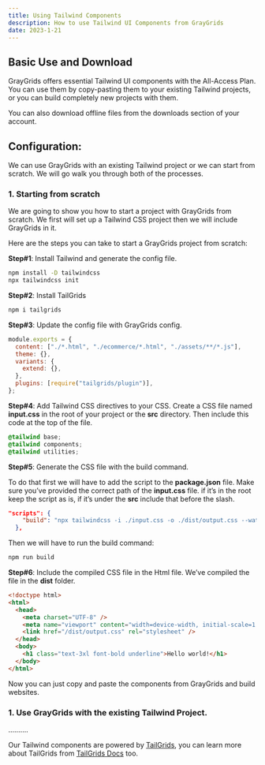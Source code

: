 ```yaml
---
title: Using Tailwind Components
description: How to use Tailwind UI Components from GrayGrids
date: 2023-1-21
---
```


## Basic Use and Download

GrayGrids offers essential Tailwind UI components with the All-Access Plan. You can use them by copy-pasting them to your existing Tailwind projects, or you can build completely new projects with them.

You can also download offline files from the downloads section of your account.

## Configuration:

We can use GrayGrids with an existing Tailwind project or we can start from scratch. We will go walk you through both of the processes.

### 1. Starting from scratch

We are going to show you how to start a project with GrayGrids from scratch. We first will set up a Tailwind CSS project then we will include GrayGrids in it.

Here are the steps you can take to start a GrayGrids project from scratch:

**Step#1**: Install Tailwind and generate the config file.

```sh
npm install -D tailwindcss
npx tailwindcss init
```

**Step#2**: Install TailGrids

```sh
npm i tailgrids
```

**Step#3**: Update the config file with GrayGrids config.

```js
module.exports = {
  content: ["./*.html", "./ecommerce/*.html", "./assets/**/*.js"],
  theme: {},
  variants: {
    extend: {},
  },
  plugins: [require("tailgrids/plugin")],
};
```

**Step#4**: Add Tailwind CSS directives to your CSS. Create a CSS file named **input.css** in the root of your project or the **src** directory. Then include this code at the top of the file.

```css
@tailwind base;
@tailwind components;
@tailwind utilities;
```

**Step#5**: Generate the CSS file with the build command.

To do that first we will have to add the script to the **package.json** file. Make sure you’ve provided the correct path of the **input.css** file. if it’s in the root keep the script as is, if it’s under the **src** include that before the slash.

```json
"scripts": {
    "build": "npx tailwindcss -i ./input.css -o ./dist/output.css --watch"
  },
```

Then we will have to run the build command:

```sh
npm run build
```

**Step#6**: Include the compiled CSS file in the Html file. We’ve compiled the file in the **dist** folder.

```html
<!doctype html>
<html>
  <head>
    <meta charset="UTF-8" />
    <meta name="viewport" content="width=device-width, initial-scale=1.0" />
    <link href="/dist/output.css" rel="stylesheet" />
  </head>
  <body>
    <h1 class="text-3xl font-bold underline">Hello world!</h1>
  </body>
</html>
```

Now you can just copy and paste the components from GrayGrids and build websites.

### 1. Use GrayGrids with the existing Tailwind Project.

……….

Our Tailwind components are powered by [TailGrids](https://tailgrids.com/), you can learn more about TailGrids from [TailGrids Docs](https://tailgrids.com/docs) too.
